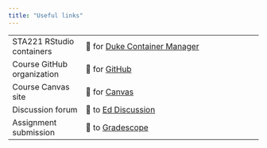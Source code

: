 ```yaml
---
title: "Useful links"
---
```


|  |  |
|---------------------|---------------------------------------------------|
| STA221 RStudio containers | 🔗 for [Duke Container Manager](https://cmgr.oit.duke.edu/containers) |
| Course GitHub organization | 🔗 for [GitHub](https://github.com/sta221-sp25) |
| Course Canvas site | 🔗 for [Canvas](https://canvas.duke.edu/courses/51767) |
| Discussion forum | 🔗 to [Ed Discussion](https://edstem.org/us/courses/70811) |
| Assignment submission | 🔗 to [Gradescope](https://www.gradescope.com/courses/936843) |
